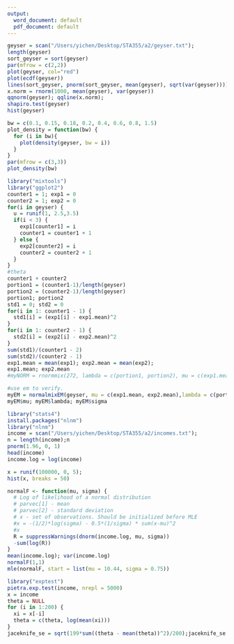 ```yaml
---
output:
  word_document: default
  pdf_document: default
---
```


```r
geyser = scan("/Users/yichen/Desktop/STA355/a2/geyser.txt");
length(geyser)
sort_geyser = sort(geyser)
par(mfrow = c(2,2))
plot(geyser, col="red")
plot(ecdf(geyser))
lines(sort_geyser, pnorm(sort_geyser, mean(geyser), sqrt(var(geyser))))
x.norm = rnorm(1000, mean(geyser), var(geyser))
qqnorm(geyser); qqline(x.norm);
shapiro.test(geyser)
hist(geyser)
```

```r
bw = c(0.1, 0.15, 0.18, 0.2, 0.4, 0.6, 0.8, 1.5)
plot_density = function(bw) {
  for (i in bw){
    plot(density(geyser, bw = i))
  }
}
par(mfrow = c(3,3))
plot_density(bw)
```



```r
library("mixtools")
library("ggplot2")
counter1 = 1; exp1 = 0
counter2 = 1; exp2 = 0
for(i in geyser) {
  u = runif(1, 2.5,3.5)
  if(i < 3) {
    exp1[counter1] = i
    counter1 = counter1 + 1
  } else {
    exp2[counter2] = i
    counter2 = counter2 + 1
  }
}
#theta
counter1 + counter2
portion1 = (counter1-1)/length(geyser)
portion2 = (counter2-1)/length(geyser)
portion1; portion2
std1 = 0; std2 = 0
for(i in 1: counter1 - 1) {
  std1[i] = (exp1[i] - exp1.mean)^2
}
for(i in 1: counter2 - 1) {
  std2[i] = (exp2[i] - exp2.mean)^2
}
sum(std1)/(counter1 - 2)
sum(std2)/(counter2 - 1)
exp1.mean = mean(exp1); exp2.mean = mean(exp2);
exp1.mean; exp2.mean
#myNORM = rnormmix(272, lambda = c(portion1, portion2), mu = c(exp1.mean, exp2.mean), sigma = c(1,1))

```

```r
#use em to verify.
myEM = normalmixEM(geyser, mu = c(exp1.mean, exp2.mean),lambda = c(portion1, portion2), sigma = c(1, 1), sd.constr = c(1,1))
myEM$mu; myEM$lambda; myEM$sigma
```

```r
library("stats4")
install.packages("nlnm")
library("nlnm")
income = scan("/Users/yichen/Desktop/STA355/a2/incomes.txt");
n = length(income);n
pnorm(1.96, 0, 1)
head(income)
income.log = log(income)
```

```r
x = runif(100000, 0, 5);
hist(x, breaks = 50)
```

```r
normalF <- function(mu, sigma) {
  # Log of likelihood of a normal distribution
  # parvec[1] - mean
  # parvec[2] - standard deviation
  # x - set of observations. Should be initialized before MLE
  #x = -(1/2)*log(sigma) - 0.5*(1/sigma) * sum(x-mu)^2
  #x
  R = suppressWarnings(dnorm(income.log, mu, sigma))
  -sum(log(R))
}
mean(income.log); var(income.log)
normalF(1,1)
mle(normalF, start = list(mu = 10.44, sigma = 0.75))
```

```r
library("exptest")
pietra.exp.test(income, nrepl = 5000)
x = income
theta = NULL
for (i in 1:200) {
  xi = x[-i]
  theta = c(theta, log(mean(xi)))
}
jaceknife_se = sqrt(199*sum((theta - mean(theta))^2)/200);jaceknife_se
```

```r

```



